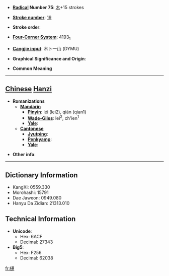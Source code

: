 * '''[[Wiktionary:Chinese radical index| Radical]] Number 75''': [[Wiktionary:Chinese radical index 木|木]]+15 strokes

* '''[[Wiktionary:Chinese total strokes index|Stroke number]]''': [[Wiktionary:Chinese total strokes index 19|19]]

* '''Stroke order''': 

* '''[[Wiktionary:Chinese four corner index|Four-Corner System]]''': 4193<sub>1</sub>

* '''[[Wiktionary:Chinese Cangjie index|Cangjie input]]''': 木卜一山 (DYMU)

* '''Graphical Significance and Origin''': 

* '''Common Meaning'''

----

== [[Chinese]] [[Hanzi]] ==

* '''Romanizations'''
** '''[[Mandarin]]'''
*** '''[[Pinyin]]''': léi (lei2), qiān (qian1)
*** '''[[Wade-Giles]]''': lei<sup>2</sup>, ch'ien<sup>1</sup>
*** '''[[Yale]]''': 
** '''[[Cantonese]]'''
*** '''[[Jyutping]]''':
*** '''[[Penkyamp]]''': 
*** '''[[Yale]]''': 

* '''Other info''': 

----

== Dictionary Information ==

* KangXi: 0559.330
* Morohashi: 15791
* Dae Jaweon: 0949.080
* Hanyu Da Zidian: 21313.010

== Technical Information ==

* '''Unicode''':
** Hex: 6ACF
** Decimal: 27343
* '''Big5''':
** Hex: F256
** Decimal: 62038

[[fr:櫏]]